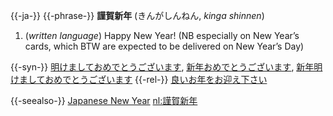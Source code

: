 {{-ja-}}
{{-phrase-}}
'''謹賀新年''' (きんがしんねん, ''kinga shinnen'')
# (''written language'') Happy New Year! (NB especially on New Year’s cards, which BTW are expected to be delivered on New Year’s Day)
{{-syn-}}
[[明けましておめでとうございます]], [[新年おめでとうございます]], [[新年明けましておめでとうございます]]
{{-rel-}}
[[良いお年をお迎え下さい]]

{{-seealso-}}
[[w:en:Japanese_New_Year| Japanese New Year]]
[[nl:謹賀新年]]